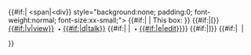 <includeonly>{{#if:{{{nodiv|}}}|&nbsp;<span|<div}} style="background:none; padding:0; font-weight:normal; font-size:xx-small;"><!--

-->{{#if:{{{mini|}}}{{{plain|}}}|<!--nothing-->|<!--else:-->This box:&#32;}}<!--

-->{{#if:{{{brackets|}}}|&#91;}}<!--

-->[[en/Working on it|<span title="View this template">{{#if:{{{mini|}}}|v|view}}</span>]]<!--

-->&nbsp;<span style="font-size:80%;">•</span>&nbsp;[[en/Working on it|<span title="Discuss this template" style="{{{fontstyle|}}}">{{#if:{{{mini|}}}|d|talk}}</span>]]<!--

-->{{#if:{{{noedit|}}}|<!--nothing-->|<!--else:
-->&nbsp;<span style="font-size:80%;">•</span>&nbsp;[[en/Working on it|<span title="Edit this template" style="{{{fontstyle|}}};">{{#if:{{{mini|}}}|e|edit}}</span>]]}}<!--

-->{{#if:{{{brackets|}}}|]}}<!--

-->{{#if:{{{nodiv|}}}|<!--then:
--></span>&nbsp;|<!--else:
--></div>}}</includeonly>